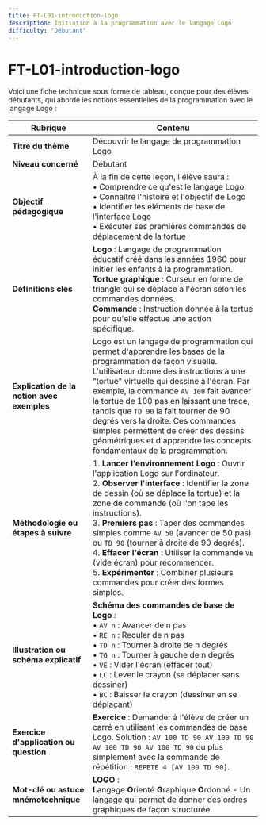 ```yaml
---
title: FT-L01-introduction-logo
description: Initiation à la programmation avec le langage Logo
difficulty: "Débutant"
---
```


# FT-L01-introduction-logo
Voici une fiche technique sous forme de tableau, conçue pour des élèves débutants, qui aborde les notions essentielles de la programmation avec le langage Logo :

| **Rubrique**                                  | **Contenu**                                                                                                                                                                                                                                                                                                                                                                                                                        |
|-----------------------------------------------|-------------------------------------------------------------------------------------------------------------------------------------------------------------------------------------------------------------------------------------------------------------------------------------------------------------------------------------------------------------------------------------------------------------------------------------|
| **Titre du thème**                            | Découvrir le langage de programmation Logo                                                                                                                                                                                                                                                                                                                                                                                         |
| **Niveau concerné**                           | Débutant                                                                                                                                                                                                                                                                                                                                                                                                                                  |
| **Objectif pédagogique**                      | À la fin de cette leçon, l'élève saura : <br/>• Comprendre ce qu'est le langage Logo <br/>• Connaître l'histoire et l'objectif de Logo <br/>• Identifier les éléments de base de l'interface Logo <br/>• Exécuter ses premières commandes de déplacement de la tortue                                                                                                                                                                                                                |
| **Définitions clés**                          | **Logo** : Langage de programmation éducatif créé dans les années 1960 pour initier les enfants à la programmation. <br/>**Tortue graphique** : Curseur en forme de triangle qui se déplace à l'écran selon les commandes données. <br/>**Commande** : Instruction donnée à la tortue pour qu'elle effectue une action spécifique.                                                                                                                                                                                          |
| **Explication de la notion avec exemples**    | Logo est un langage de programmation qui permet d'apprendre les bases de la programmation de façon visuelle. L'utilisateur donne des instructions à une "tortue" virtuelle qui dessine à l'écran. Par exemple, la commande `AV 100` fait avancer la tortue de 100 pas en laissant une trace, tandis que `TD 90` la fait tourner de 90 degrés vers la droite. Ces commandes simples permettent de créer des dessins géométriques et d'apprendre les concepts fondamentaux de la programmation.                                                                                                                       |
| **Méthodologie ou étapes à suivre**           | 1. **Lancer l'environnement Logo** : Ouvrir l'application Logo sur l'ordinateur.<br/>2. **Observer l'interface** : Identifier la zone de dessin (où se déplace la tortue) et la zone de commande (où l'on tape les instructions).<br/>3. **Premiers pas** : Taper des commandes simples comme `AV 50` (avancer de 50 pas) ou `TD 90` (tourner à droite de 90 degrés).<br/>4. **Effacer l'écran** : Utiliser la commande `VE` (vide écran) pour recommencer.<br/>5. **Expérimenter** : Combiner plusieurs commandes pour créer des formes simples. |
| **Illustration ou schéma explicatif**         | **Schéma des commandes de base de Logo** : <br/>• `AV n` : Avancer de n pas <br/>• `RE n` : Reculer de n pas <br/>• `TD n` : Tourner à droite de n degrés <br/>• `TG n` : Tourner à gauche de n degrés <br/>• `VE` : Vider l'écran (effacer tout) <br/>• `LC` : Lever le crayon (se déplacer sans dessiner) <br/>• `BC` : Baisser le crayon (dessiner en se déplaçant)                                                                                   |
| **Exercice d'application ou question**        | **Exercice** : Demander à l'élève de créer un carré en utilisant les commandes de base Logo. Solution : `AV 100 TD 90 AV 100 TD 90 AV 100 TD 90 AV 100 TD 90` ou plus simplement avec la commande de répétition : `REPETE 4 [AV 100 TD 90]`.                                                                                                                    |
| **Mot-clé ou astuce mnémotechnique**          | **LOGO** : <br/>**L**angage **O**rienté **G**raphique **O**rdonné - Un langage qui permet de donner des ordres graphiques de façon structurée.                                                                                                                                                                                                                                                                                                                           |